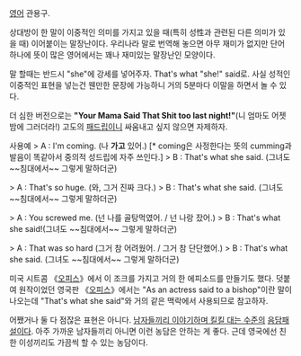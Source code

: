 [[영어]] 관용구.

상대방이 한 말이 이중적인 의미를 가지고 있을 때(특히 성性과 관련된 다른 의미가 있을 때) 이어붙이는 말장난이다. 우리나라 말로 번역해 놓으면 아무 재미가 없지만 단어 하나에 뜻이 많은 영어에서는 꽤나 재미있는 말장난인 모양이다.  

말 할때는 반드시 "she"에 강세를 넣어주자.  That's what "she!" said로. 사실 성적인 이중적인 표현을 넣는건 웬만한 문장에 가능하니 거의 5분마다 이말을 하면서 놀 수 있다.
 
더 심한 버전으로는 '''"Your Mama Said That Shit too last night!"'''(니 엄마도 어젯밤에 그러더라!) 고도의 [[패드립]]이니 싸움내고 싶지 않으면 자제하자.

사용예
> A : I'm coming. (나 '''가고''' 있어.) [* coming은 사정한다는 뜻의 cumming과 발음이 똑같아서 중의적 성드립에 자주 쓰인다.]
> B : That's what she said. (그녀도 ~~침대에서~~ 그렇게 말하더군)

> A : That's so huge. (와, 그거 진짜 크다.)
> B : That's what she said. (그녀도 ~~침대에서~~ 그렇게 말하더군)

> A : You screwed me. (넌 나를 골탕먹였어. / 넌 나랑 잤어.)
> B : That's what she said!(그녀도 ~~침대에서~~ 그렇게 말하더군)

> A : That was so hard (그거 참 어려웠어. / 그거 참 단단했어.)
> B : That's what she said. (그녀도 ~~침대에서~~ 그렇게 말하더군)

미국 시트콤 《[[오피스(미국 드라마)|오피스]]》에서 이 조크를 가지고 거의 한 에피소드를 만들기도 했다. 덧붙여 원작이었던 영국판 《[[오피스(영국 드라마)|오피스]]》에서는 "As an actress said to a bishop"이란 말이 나오는데 "That's what she said"와 거의 같은 맥락에서 사용되므로 참고하자.

어쨌거나 둘 다 점잖은 표현은 아니다. [[화장실 개그|남자들끼리 이야기하며 킬킬 대는 수준]]의 [[음담패설]]이다. 아주 가까운 남자들끼리 아니면 이런 농담은 안하는 게 좋다. 근데 영국에선 친한 이성끼리도 가끔씩 할 수 있는 농담이다.
